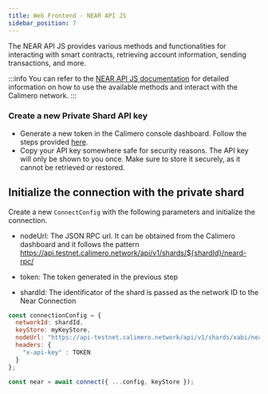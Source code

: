 ```yaml
---
title: Web Frontend - NEAR API JS
sidebar_position: 7
---
```



The NEAR API JS provides various methods and functionalities for interacting with smart contracts, retrieving account information, sending transactions, and more.

:::info
You can refer to the [NEAR API JS documentation](https://near.github.io/near-api-js/interfaces/connect.connectconfig.html) for detailed information on how to use the available methods and interact with the Calimero network.
:::

### Create a new Private Shard API key

- Generate a new token in the Calimero console dashboard. Follow the steps provided [here](https://docs.calimero.network/getting_started/generate_token).
- Copy your API key somewhere safe for security reasons. The API key will only be shown to you once. Make sure to store it securely, as it cannot be retrieved or restored.

## Initialize the connection with the private shard

Create a new `ConnectConfig` with the following parameters and initialize the connection.

* nodeUrl: The JSON RPC url. It can be obtained from the Calimero dashboard and it follows the pattern https://api.testnet.calimero.network/api/v1/shards/${shardId}/neard-rpc/

* token: The token generated in the previous step

* shardId: The identificator of the shard is passed as the network ID to the Near Connection

```js
const connectionConfig = {
  networkId: shardId,
  keyStore: myKeyStore,
  nodeUrl: "https://api-testnet.calimero.network/api/v1/shards/xabi/neard-rpc/",
  headers: {
    "x-api-key" : TOKEN
  }
};

const near = await connect({ ...config, keyStore });
```
